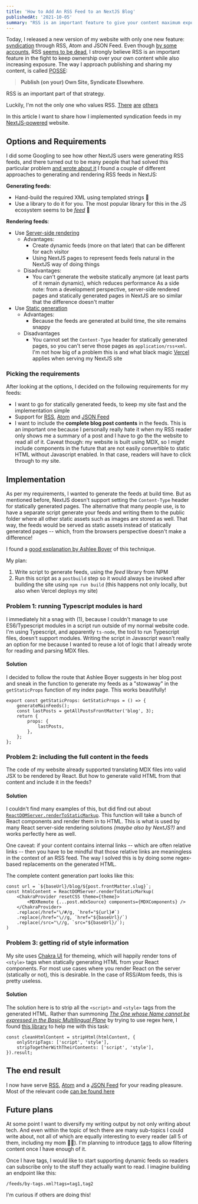 ```yaml
---
title: 'How to Add An RSS Feed to an NextJS Blog'
publishedAt: '2021-10-05'
summary: "RSS is an important feature to give your content maximum exposure while also retaining control over your content. This post shows how to add syndication feeds to a statically generated NextJS site"
---
```

Today, I released a new version of my website with only one new feature:
[syndication](https://en.wikipedia.org/wiki/Web_syndication) through RSS, Atom and JSON Feed. Even
though [by some accounts](https://techcrunch.com/2018/04/07/rss-is-undead/), RSS
[seems to be dead](https://mjtsai.com/blog/2019/12/26/apple-news-no-longer-supports-rss/),
I strongly believe RSS is an important feature in the fight to keep ownership over your own content
while also increasing exposure. The way I approach publishing and sharing my content, is called
[POSSE](https://indieweb.org/POSSE):

> **Publish (on your) Own Site, Syndicate Elsewhere**.

RSS is an important part of that strategy.

Luckily, I'm not the only one who values RSS. [There](https://news.ycombinator.com/item?id=20813021)
[are](https://news.ycombinator.com/item?id=23212812) [others](https://news.ycombinator.com/item?id=26014344)

In this article I want to share how I implemented syndication feeds in my
[NextJS-powered](https://nextjs.org/) website.

## Options and Requirements

I did some Googling to see how other NextJS users were generating RSS feeds, and there turned out
to be many people that had solved this particular problem [and wrote about it](https://www.google.com/search?q=rss+feed+nextjs)
I found a couple of different approaches to generating and rendering RSS feeds in NextJS:

**Generating feeds**:

- Hand-build the required XML using templated strings 🤢
- Use a library to do it for you. The most popular library for this in the JS ecosystem seems to be
  [_feed_](https://www.npmjs.com/package/feed) 🤩

**Rendering feeds**:

- Use [Server-side rendering](https://nextjs.org/docs/basic-features/data-fetching#getserversideprops-server-side-rendering)
  - Advantages:
    - Create dynamic feeds (more on that later) that can be different for each visitor
    - Using NextJS pages to represent feeds feels natural in the NextJS way of doing things
  - Disadvantages:
    - You can't generate the website statically anymore (at least parts of it remain dynamic),
      which reduces performance
  As a side note: from a development perspective, server-side rendered pages and statically generated
  pages in NextJS are so similar that the difference doesn't matter
- Use [Static generation](https://nextjs.org/docs/basic-features/data-fetching#getstaticprops-static-generation)
  - Advantages:
    - Because the feeds are generated at build time, the site remains snappy
  - Disadvantages
    - You cannot set the `Content-Type` header for statically generated pages, so you can't serve
      those pages as `application/rss+xml`. I'm not how big of a problem this is and what black
      magic [Vercel](https://vercel.com/) applies when serving my NextJS site


### Picking the requirements

After looking at the options, I decided on the following requirements for my feeds:

- I want to go for statically generated feeds, to keep my site fast and the implementation simple
- Support for [RSS](https://en.wikipedia.org/wiki/RSS),
  [Atom](https://en.wikipedia.org/wiki/Atom_(Web_standard)) and [JSON Feed](https://www.jsonfeed.org/)
- I want to include the **complete blog post contents** in the feeds. This is an important one
  because I personally really hate it when my RSS reader only shows me a summary of a post and
  I have to go the the website to read all of it.
  Caveat though: my website is built using MDX, so I might include components in the future
  that are not easily convertible to static HTML without Javascript enabled. In that case,
  readers will have to click through to my site.

## Implementation

As per my requirements, I wanted to generate the feeds at build time. But as mentioned before,
NextJS doesn't support setting the `Content-Type` header for statically generated pages.
The alternative that many people use, is to have a separate script generate your feeds and
writing them to the public folder where all other static assets such as images are stored as well.
That way, the feeds would be served as static assets instead of statically generated pages -- which,
from the browsers perspective doesn't make a difference!

I found a [good explanation by Ashlee Boyer](https://ashleemboyer.com/how-i-added-an-rss-feed-to-my-nextjs-site)
of this technique.

My plan:

1. Write script to generate feeds, using the _feed_ library from NPM
2. Run this script as a `postbuild` step so it would always be invoked after building the site
   using `npm run build` (this happens not only locally, but also when Vercel deploys my site)

### Problem 1: running Typescript modules is hard

I immediately hit a snag with (1), because I couldn't manage to use ES6/Typescript modules in a
script run outside of my normal website code. I'm using Typescript, and apparently `ts-node`, the
tool to run Typescript files, doesn't support modules. Writing the script in Javascript wasn't
really an option for me because I wanted to reuse a lot of logic that I already wrote for reading
and parsing MDX files.

#### Solution

I decided to follow the route that Ashlee Boyer suggests in her blog post and sneak in the
function to generate my feeds as a "stowaway" in the `getStaticProps` function of my index
page. This works beautifully!

```typescript:pages/index.tsx
export const getStaticProps: GetStaticProps = () => {
    generateMainFeeds();
    const lastPosts = getAllPostsFrontMatter('blog', 3);
    return {
        props: {
            lastPosts,
        },
    };
};
```

### Problem 2: including the full content in the feeds

The code of my website already supported translating MDX files into valid JSX to be rendered
by React. But how to generate valid HTML from that content and include it in the feeds?

#### Solution

I couldn't find many examples of this, but did find out about
[`ReactDOMServer.renderToStaticMarkup`](https://reactjs.org/docs/react-dom-server.html#rendertostaticmarkup).
This function will take a bunch of React components and render them in to HTML. This is what is
used by many React server-side rendering solutions _(maybe also by NextJS?)_ and works perfectly
here as well.

One caveat: if your content contains internal links -- which are often relative links -- then you
have to be mindful that those relative links are meaningless in the context of an RSS feed.
The way I solved this is by doing some regex-based replacements on the generated HTML.

The complete content generation part looks like this:

```typescript:lib/feeds.tsx
const url = `${baseUrl}/blog/${post.frontMatter.slug}`;
const htmlContent = ReactDOMServer.renderToStaticMarkup(
    <ChakraProvider resetCSS theme={theme}>
        <MDXRemote {...post.mdxSource} components={MDXComponents} />
    </ChakraProvider>
    .replace(/href="\/#/g, `href="${url}#`)
    .replace(/href="\//g, `href="${baseUrl}/`)
    .replace(/src="\//g, `src="${baseUrl}/`);
)
```


### Problem 3: getting rid of style information

My site uses [Chakra UI](https://chakra-ui.com/) for themeing, which will happily render tons
of `<style>` tags when statically generating HTML from your React components. For most use cases
where you render React on the server (statically or not), this is desirable. In the case of
RSS/Atom feeds, this is pretty useless.

#### Solution

The solution here is to strip all the `<script>` and `<style>` tags from the generated HTML.
Rather than summoning
[_The One whose Name cannot be expressed in the Basic Multilingual Plane_](https://stackoverflow.com/a/1732454/872397)
by trying to use regex here, I found [this library](https://www.npmjs.com/package/string-strip-html)
to help me with this task:

```typescript:lib/feeds.tsx
const cleanHtmlContent = stripHtml(htmlContent, {
    onlyStripTags: ['script', 'style'],
    stripTogetherWithTheirContents: ['script', 'style'],
}).result;
```

## The end result

I now have serve [RSS](/feeds/feed.xml), [Atom](/feeds/atom.xml) and a [JSON Feed](/feeds/feed.json)
for your reading pleasure. Most of the relevant code [can be found here](https://github.com/DandyDev/daan.fyi/blob/main/lib/feeds.tsx)

## Future plans

At some point I want to diversify my writing output by not only writing about tech. And
even within the topic of tech there are many sub-topics I could write about, not all of which
are equally interesting to every reader (all 5 of them, including my mom 👩‍👦).
I'm planning to introduce [tags](https://github.com/DandyDev/daan.fyi/issues/3) to allow
filtering content once I have enough of it.

Once I have tags, I would like to start supporting dynamic feeds so readers can subscribe only
to the stuff they actually want to read. I imagine building an endpoint like this:

```
/feeds/by-tags.xml?tags=tag1,tag2
```

I'm curious if others are doing this!


